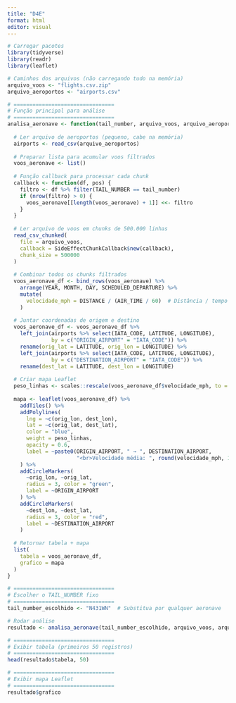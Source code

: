 ---
title: "D4E"
format: html
editor: visual
---

```{r}
# Carregar pacotes
library(tidyverse)
library(readr)
library(leaflet)
```

```{r}
# Caminhos dos arquivos (não carregando tudo na memória)
arquivo_voos <- "flights.csv.zip"
arquivo_aeroportos <- "airports.csv"
```

```{r}
# ================================
# Função principal para análise
# ================================
analisa_aeronave <- function(tail_number, arquivo_voos, arquivo_aeroportos) {
  
  # Ler arquivo de aeroportos (pequeno, cabe na memória)
  airports <- read_csv(arquivo_aeroportos)
  
  # Preparar lista para acumular voos filtrados
  voos_aeronave <- list()
  
  # Função callback para processar cada chunk
  callback <- function(df, pos) {
    filtro <- df %>% filter(TAIL_NUMBER == tail_number)
    if (nrow(filtro) > 0) {
      voos_aeronave[[length(voos_aeronave) + 1]] <<- filtro
    }
  }
  
  # Ler arquivo de voos em chunks de 500.000 linhas
  read_csv_chunked(
    file = arquivo_voos,
    callback = SideEffectChunkCallback$new(callback),
    chunk_size = 500000
  )
  
  # Combinar todos os chunks filtrados
  voos_aeronave_df <- bind_rows(voos_aeronave) %>%
    arrange(YEAR, MONTH, DAY, SCHEDULED_DEPARTURE) %>%
    mutate(
      velocidade_mph = DISTANCE / (AIR_TIME / 60)  # Distância / tempo em horas
    )
  
  # Juntar coordenadas de origem e destino
  voos_aeronave_df <- voos_aeronave_df %>%
    left_join(airports %>% select(IATA_CODE, LATITUDE, LONGITUDE),
              by = c("ORIGIN_AIRPORT" = "IATA_CODE")) %>%
    rename(orig_lat = LATITUDE, orig_lon = LONGITUDE) %>%
    left_join(airports %>% select(IATA_CODE, LATITUDE, LONGITUDE),
              by = c("DESTINATION_AIRPORT" = "IATA_CODE")) %>%
    rename(dest_lat = LATITUDE, dest_lon = LONGITUDE)
  
  # Criar mapa Leaflet
  peso_linhas <- scales::rescale(voos_aeronave_df$velocidade_mph, to = c(1, 5))
  
  mapa <- leaflet(voos_aeronave_df) %>%
    addTiles() %>%
    addPolylines(
      lng = ~c(orig_lon, dest_lon),
      lat = ~c(orig_lat, dest_lat),
      color = "blue",
      weight = peso_linhas,
      opacity = 0.6,
      label = ~paste0(ORIGIN_AIRPORT, " → ", DESTINATION_AIRPORT,
                      "<br>Velocidade média: ", round(velocidade_mph, 1), " mph")
    ) %>%
    addCircleMarkers(
      ~orig_lon, ~orig_lat,
      radius = 3, color = "green",
      label = ~ORIGIN_AIRPORT
    ) %>%
    addCircleMarkers(
      ~dest_lon, ~dest_lat,
      radius = 3, color = "red",
      label = ~DESTINATION_AIRPORT
    )
  
  # Retornar tabela + mapa
  list(
    tabela = voos_aeronave_df,
    grafico = mapa
  )
}
```

```{r}
# ================================
# Escolher o TAIL_NUMBER fixo
# ================================
tail_number_escolhido <- "N431WN"  # Substitua por qualquer aeronave

# Rodar análise
resultado <- analisa_aeronave(tail_number_escolhido, arquivo_voos, arquivo_aeroportos)
```

```{r}
# ================================
# Exibir tabela (primeiros 50 registros)
# ================================
head(resultado$tabela, 50)

```

```{r}
# ================================
# Exibir mapa Leaflet
# ================================
resultado$grafico

```
